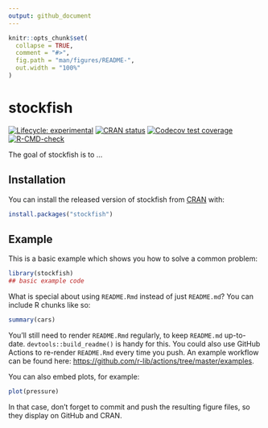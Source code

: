 ```yaml
---
output: github_document
---
```


<!-- README.md is generated from README.Rmd. Please edit that file -->

```r
knitr::opts_chunk$set(
  collapse = TRUE,
  comment = "#>",
  fig.path = "man/figures/README-",
  out.width = "100%"
)
```

# stockfish

<!-- badges: start -->
[![Lifecycle: experimental](https://img.shields.io/badge/lifecycle-experimental-orange.svg)](https://www.tidyverse.org/lifecycle/#experimental)
[![CRAN status](https://www.r-pkg.org/badges/version/stockfish)](https://CRAN.R-project.org/package=stockfish)
[![Codecov test coverage](https://codecov.io/gh/curso-r/stockfish/branch/master/graph/badge.svg)](https://codecov.io/gh/curso-r/stockfish?branch=master)
[![R-CMD-check](https://github.com/curso-r/stockfish/workflows/R-CMD-check/badge.svg)](https://github.com/curso-r/stockfish/actions)
<!-- badges: end -->

The goal of stockfish is to ...

## Installation

You can install the released version of stockfish from [CRAN](https://CRAN.R-project.org) with:

``` r
install.packages("stockfish")
```

## Example

This is a basic example which shows you how to solve a common problem:

```r
library(stockfish)
## basic example code
```

What is special about using `README.Rmd` instead of just `README.md`? You can include R chunks like so:

```r
summary(cars)
```

You'll still need to render `README.Rmd` regularly, to keep `README.md` up-to-date. `devtools::build_readme()` is handy for this. You could also use GitHub Actions to re-render `README.Rmd` every time you push. An example workflow can be found here: <https://github.com/r-lib/actions/tree/master/examples>.

You can also embed plots, for example:

```r
plot(pressure)
```

In that case, don't forget to commit and push the resulting figure files, so they display on GitHub and CRAN.
